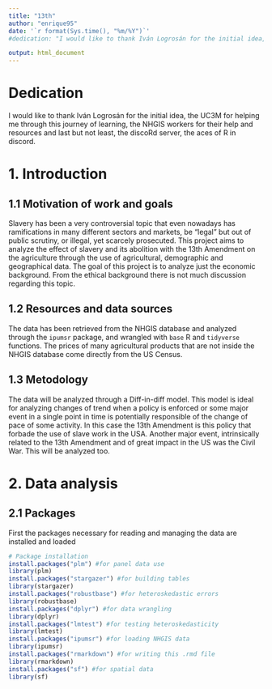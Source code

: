 ```yaml
---
title: "13th"
author: "enrique95"
date: '`r format(Sys.time(), "%m/%Y")`'
#dedication: "I would like to thank Iván Logrosán for the initial idea, the UC3M for helping me through this journey of learning, the NHGIS workers for their help and resources and last but not least, the discoRd server, the aces of R in discord"

output: html_document
---
```


# Dedication

I would like to thank Iván Logrosán for the initial idea, the UC3M for helping me through this journey of learning, the NHGIS workers for their help and resources and last but not least, the discoRd server, the aces of R in discord.


# 1. Introduction

## 1.1 Motivation of work and goals

Slavery has been a very controversial topic that even nowadays has ramifications in many different sectors and markets, be "legal" but out of public scrutiny, or illegal, yet scarcely prosecuted. This project aims to analyze the effect of slavery and its abolition with the 13th Amendment on the agriculture through the use of agricultural, demographic and geographical data. The goal of this project is to analyze just the economic background. From the ethical background there is not much discussion regarding this topic.

## 1.2 Resources and data sources

The data has been retrieved from the NHGIS database and analyzed through the `ipumsr` package, and wrangled with `base` R and `tidyverse` functions. The prices of many agricultural products that are not inside the NHGIS database come directly from the US Census.

## 1.3 Metodology

The data will be analyzed through a Diff-in-diff model. This model is ideal for analyzing changes of trend when a policy is enforced or some major event in a single point in time is potentially responsible of the change of pace of some activity. In this case the 13th Amendment is this policy that forbade the use of slave work in the USA. Another major event, intrinsically related to the 13th Amendment and of great impact in the US was the Civil War. This will be analyzed too.

# 2. Data analysis
## 2.1 Packages

First the packages necessary for reading and managing the data are installed and loaded

```r
# Package installation
install.packages("plm") #for panel data use 
library(plm)
install.packages("stargazer") #for building tables
library(stargazer)
install.packages("robustbase") #for heteroskedastic errors
library(robustbase)
install.packages("dplyr") #for data wrangling
library(dplyr)
install.packages("lmtest") #for testing heteroskedasticity 
library(lmtest)
install.packages("ipumsr") #for loading NHGIS data
library(ipumsr)
install.packages("rmarkdown") #for writing this .rmd file
library(rmarkdown)
install.packages("sf") #for spatial data
library(sf)

```

